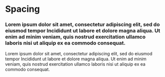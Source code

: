 
<Meta title="Design|Spacing" />

# Spacing

### Lorem ipsum dolor sit amet, consectetur adipiscing elit, sed do eiusmod tempor Incididunt ut labore et dolore magna aliqua. Ut enim ad minim veniam, quis nostrud exercitation ullamco laboris nisi ut aliquip ex ea commodo consequat.

Lorem ipsum dolor sit amet, consectetur adipiscing elit, sed do eiusmod tempor Incididunt ut labore et dolore magna aliqua. Ut enim ad minim veniam, quis nostrud exercitation ullamco laboris nisi ut aliquip ex ea commodo consequat.
